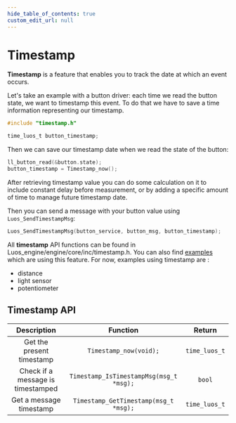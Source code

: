 ```yaml
---
hide_table_of_contents: true
custom_edit_url: null
---
```


# Timestamp

**Timestamp** is a feature that enables you to track the date at which an event occurs.

Let's take an example with a button driver: each time we read the button state, we want to timestamp this event.
To do that we have to save a time information representing our timestamp.

```C
#include "timestamp.h"

time_luos_t button_timestamp;
```

Then we can save our timestamp date when we read the state of the button:

```C
ll_button_read(&button.state);
button_timestamp = Timestamp_now();
```

After retrieving timestamp value you can do some calculation on it to include constant delay before measurement, or by adding a specific amount of time to manage future timestamp date.

Then you can send a message with your button value using `Luos_SendTimestampMsg`:
```C
Luos_SendTimestampMsg(button_service, button_msg, button_timestamp);
```

All **timestamp** API functions can be found in Luos_engine/engine/core/inc/timestamp.h. You can also find [examples](https://github.com/Luos-io/Examples/blob/master/Projects/l0/) which are using this feature. For now, examples using timestamp are :
- distance
- light sensor
- potentiometer

## Timestamp API

|                        Description                         |                                       Function                                        |      Return      |
| :--------------------------------------------------------: | :-----------------------------------------------------------------------------------: | :--------------: |
|   Get the present timestamp    |   `Timestamp_now(void);`    |   `time_luos_t`  |
|   Check if a message is timestamped     |   `Timestamp_IsTimestampMsg(msg_t *msg);` | `bool` |
|   Get a message timestamp     |   `Timestamp_GetTimestamp(msg_t *msg);` | `time_luos_t` |

